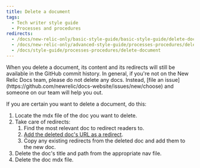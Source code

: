 ```yaml
---
title: Delete a document
tags:
  - Tech writer style guide
  - Processes and procedures
redirects:
  - /docs/new-relic-only/basic-style-guide/basic-style-guide/delete-document
  - /docs/new-relic-only/advanced-style-guide/processes-procedures/delete-document
  - /docs/style-guide/processes-procedures/delete-document
---
```


<Callout variant="caution">
  When you delete a document, its content and its redirects will still be available in the GitHub commit history. In general, if you're not on the New Relic Docs team, please do not delete any docs. Instead, [file an issue](https://github.com/newrelic/docs-website/issues/new/choose) and someone on our team will help you out.
</Callout>

If you are certain you want to delete a document, do this:

1. Locate the mdx file of the doc you want to delete. 
2. Take care of redirects:
    1. Find the most relevant doc to redirect readers to.
    2. [Add the deleted doc's URL as a redirect](/docs/style-guide/rename-or-redirect-document).
    3. Copy any existing redirects from the deleted doc and add them to the new doc.
3. Delete the doc's title and path from the appropriate nav file.
4. Delete the doc mdx file.
